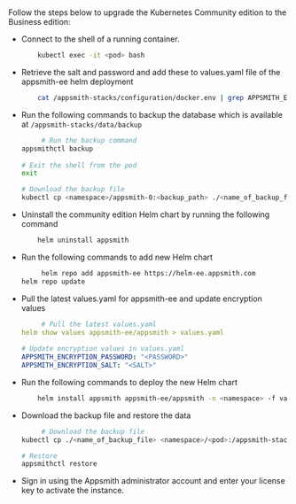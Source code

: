 # 

<HideElements/>

Follow the steps below to upgrade the Kubernetes Community edition to the Business edition:

<ul class="circle"> 
<li> Connect to the shell of a running container.

   ```bash
       kubectl exec -it <pod> bash      
   ```      
</li>

<li> Retrieve the salt and password and add these to values.yaml file of the appsmith-ee helm deployment

   ```bash
       cat /appsmith-stacks/configuration/docker.env | grep APPSMITH_ENCRYPTION_ 
   ```
</li>

<li> Run the following commands to backup the database which is available at <code>/appsmith-stacks/data/backup</code>

   ```bash
        # Run the backup command
   appsmithctl backup
      
   # Exit the shell from the pod
   exit

   # Download the backup file
   kubectl cp <namespace>/appsmith-0:<backup_path> ./<name_of_backup_file>
   ```
</li>
    
<li> Uninstall the community edition Helm chart by running the following command

   ```bash
       helm uninstall appsmith
   ```    
</li>
<li>Run the following commands to add new Helm chart

   ```bash
        helm repo add appsmith-ee https://helm-ee.appsmith.com
   helm repo update
   ``` 
</li>    
<li>Pull the latest values.yaml for appsmith-ee and update encryption values

   ```yaml
        # Pull the latest values.yaml
   helm show values appsmith-ee/appsmith > values.yaml
      
   # Update encryption values in values.yaml
   APPSMITH_ENCRYPTION_PASSWORD: "<PASSWORD>"
   APPSMITH_ENCRYPTION_SALT: "<SALT>"
   ```
</li>
<li>Run the following commands to deploy the new Helm chart

   ```bash
       helm install appsmith appsmith-ee/appsmith -n <namespace> -f values.yaml
   ```
 </li>
<li>Download the backup file and restore the data

   ```bash
        # Download the backup file 
   kubectl cp ./<name_of_backup_file> <namespace>/<pod>:/appsmith-stacks/data/backup/

   # Restore
   appsmithctl restore
   ```     
</li>

<li> Sign in using the Appsmith administrator account and enter your license key to activate the instance.
</li>

</ul>

